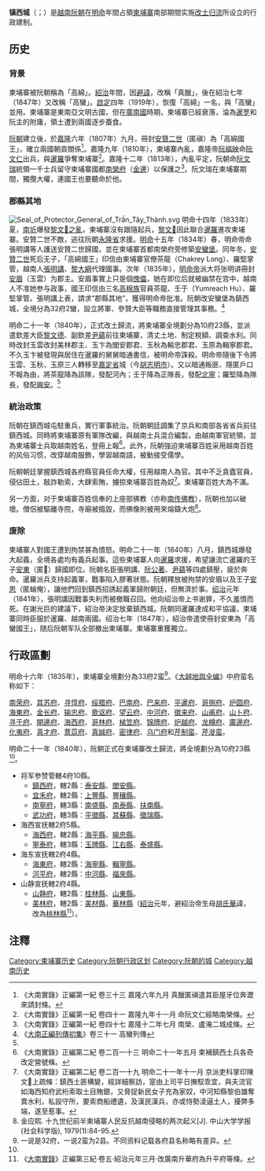 {{柬埔寨历史}}
'''镇西城'''（{{vie|v='''Trấn Tây thành'''|hn=鎮西城}}；{{lang-km|ត្រាន តាយ ថាញ់}}）是[[越南|越南]][[阮朝|阮朝]]在[[明命|明命]]年間占領[[柬埔寨|柬埔寨]]南部期間实施[[改土归流|改土归流]]所设立的行政建制。
==历史==
===背景===
柬埔寨被阮朝稱為「高綿」。[[紹治|紹治]]年間，因[[避諱|避諱]]，改稱「真臘」，後在紹治七年（1847年）又改稱「高蠻」。[[啟定|啟定]]四年（1919年），恢復「高綿」一名，與「高蠻」並用。柬埔寨是東南亞文明古國，但在[[廣南國|廣南國]]時期，柬埔寨已經衰落，淪為[[暹罗|暹罗]]和阮主的附庸，領土遭到兩國逐步蚕食。

[[阮朝|阮朝]]建立後，於[[嘉隆|嘉隆]]六年（1807年）九月，冊封[[安贊二世|安贊二世]]（匿禛）為「高綿國王」，確立兩國朝貢關係<ref>《大南實錄》正編第一紀 卷三十三 嘉隆六年九月 真臘匿禛遣其臣屋牙位奔瀝來請封條。</ref>。嘉隆九年（1810年），柬埔寨內亂，嘉隆帝[[阮福映|阮福映]]命[[阮文仁|阮文仁]]出兵，與[[暹羅|暹羅]]爭奪柬埔寨<ref>《大南實錄》正編第一紀 卷四十一 嘉隆九年十一月 命阮文仁經略南榮條。</ref>。嘉隆十二年（1813年），內亂平定，阮朝命[[阮文瑞|阮文瑞]]統領一千士兵留守柬埔寨國都[[南榮府|南榮府]]（[[金邊|金邊]]）以保護之<ref>《大南實錄》正編第一紀 卷四十七 嘉隆十二年七月 南榮、盧淹二城成條。</ref>。阮文瑞在柬埔寨期間，獨攬大權，連國王也要聽命於他。

===郡縣其地===
[[File:Seal_of_Protector_General_of_Trấn_Tây_Thành.svg|thumb]]
明命十四年（1833年）夏，[[南圻|南圻]]爆發[[黎文𠐤之亂|黎文𠐤之亂]]，柬埔寨沒有跟隨起兵，[[黎文𠐤|黎文𠐤]]因此聯合[[暹羅|暹羅]]進攻柬埔寨。安贊二世不敵，逃往阮朝[[永隆省|永隆省]]求援。[[明命|明命]]十五年（1834年）春，明命帝命張明講等人護送安贊二世歸國，並在柬埔寨首都南榮府旁修築[[安蠻堡|安蠻堡]]。同年冬，[[安贊二世|安贊二世]]死后无子，「高綿國王」印信由柬埔寨官僚茶龍（Chakrey Long）、羅堅掌管，越南人[[張明講|張明講]]、[[黎大綱|黎大綱]]代理國事。次年（1835年），[[明命帝|明命帝]]派大将张明讲冊封[[安眉|安眉]]（玉雲）为郡主。安眉事實上只是個[[傀儡|傀儡]]，她在即位后就被幽禁在宫中，越南人不准她参与政事，國王印信由三名[[高棉族|高棉族]]官員茶龍、壬于（Yumreach Hu）、羅堅掌管。張明講上表，請求“郡縣其地”，獲得明命帝批准。阮朝改安蠻堡為鎮西城，全境分為32府2蠻，設立將軍、參贊大臣等職務直接管理其事務。<ref name=liezhuan>《[[大南實錄|大南正編列傳初集]]》卷三十一 高蠻列傳</ref>

明命二十一年（1840年），正式改土歸流，將柬埔寨全境劃分為10府23縣，並派遣欽差大臣[[黎文德|黎文德]]、副欽差[[尹蘊|尹蘊]]前往柬埔寨，清丈土地、制定稅額、調查水利。同時改封玉雲改封美林郡主、玉卞為閭安郡君、玉秋為輸忠郡君、玉原為輯寧郡君。不久玉卞被發現與居住在暹羅的舅舅暗通書信，被明命帝誅殺。明命帝隨後下令將玉雲、玉秋、玉原三人轉移至[[嘉定省|嘉定省]]城（今[[胡志明市|胡志明市]]）。又以暗通叛匪、隱匿戶口不報為由，將茶龍降為該隊，發配河內；壬于降為正隊長，發配[[北寧省|北寧]]；羅堅降為隊長，發配[[興安省|興安]]。<ref name=liezhuan/>

===統治政策===
阮朝在鎮西城屯駐重兵，實行軍事統治。阮朝朝廷調集了京兵和南部各省省兵前往鎮西城。同時將柬埔寨原有軍隊改編，與越南士兵混合編製，由越南軍官統領，並為柬埔寨士兵取越南姓名，登冊上報<ref>《大南實錄》正編第二紀 卷二百一十三 明命二十一年五月 束補鎮西土兵各奇改定營號條。</ref>。此外，阮朝強迫柬埔寨百姓采用越南百姓的风俗习惯，改穿越南服飾，學習越南語，被動接受儒學。

阮朝朝廷掌握鎮西城各府縣官員任命大權，任用越南人為官。其中不乏貪蠹官員，侵佔田土，敲詐勒索，大肆索賄，擄掠柬埔寨百姓為奴<ref>《大南實錄》正編第二紀 卷二百一十九 明命二十一年十一月 京派吏科掌印陳文𤪪上疏條：鎮西土匪構變，經詳細察訪，寔由上司平日撫馭乖宜，與夫流官如海西知府武桁索取土目賄銀，又脅捉新民女子充為家奴，中河知縣黎伯雄奪賣水利，私設守所，要索商船禮遺，及漢民漢兵，亦或恃勢淩逼土人，擾弊多端，遂至惹事。</ref>。柬埔寨百姓大為不滿。

另一方面，对于柬埔寨百姓信奉的上座部佛教（亦称[[南传佛教|南传佛教]]），阮朝也加以破壞。僧侶被驅離寺院，寺廟被搗毀，而佛像則被用來熔鑄大炮<ref>金应熙. 十九世纪前半柬埔寨人民反抗越南侵略的两次起义[J]. 中山大学学报(社会科学版), 1979(1):84-95.</ref>。

===废除===
柬埔寨人對國王遭到拘禁甚為憤怒。明命二十一年（1840年）八月，鎮西城爆發大起義，全境各處均有義兵起事。這些柬埔寨人向[[暹羅|暹羅]]求援，希望讓流亡暹羅的王子[[安东_(19世纪柬埔寨王)|安東]]（匿𧑒）歸國即位。阮朝名臣張明講、[[阮公著|阮公著]]、[[尹蘊|尹蘊]]等四處鎮壓，疲於奔命。暹羅派兵支持起義軍，戰事陷入膠著狀態。阮朝釋放被拘禁的安眉以及王子[[安恩_(王子)|安恩]]（匿螉俺），讓他們回到鎮西招誘起義軍歸附朝廷，但無濟於事。[[绍治|绍治]]元年（1841年），張明講因戰事失利而被撤職召回。他向绍治帝上书谢罪，不久羞憤而死。在謝光巨的建議下，紹治帝決定放棄鎮西城。阮朝同暹羅達成和平協議，柬埔寨同時臣服於暹羅、越南兩國。绍治七年（1847年），紹治帝遣使冊封安東為「高蠻國王」，随后阮朝军队全部撤出柬埔寨。柬埔寨重獲獨立。

==行政區劃==
{{Location map+ |Cambodia | AlternativeMap = Cambodia physical map.svg |width=450 |float=center |caption=鎮西城具體位置可考府縣|places=
{{Location map~ |Cambodia |lat_deg=11.54466|lon_deg=105.00984 |label=炉圆府}}
{{Location map~ |Cambodia|lat_deg=10.59|lon_deg=104.133 |label=广边府}} 
{{Location map~ |Cambodia|lat_deg=12.48|lon_deg=106.03 |label=真诚府}}
{{Location map~ |Cambodia|lat_deg=11.25|lon_deg=105.38 |label=南寧府}} 
{{Location map~ |Cambodia|lat_deg=11.87|lon_deg=104.70 |label=炉越府|position=left}}
{{Location map~ |Cambodia|lat_deg=11.76|lon_deg=104.74 |label=龙樽府|position=left}}
{{Location map~ |Cambodia|lat_deg=12.26|lon_deg=104.64 |label=寧泰府|position=left}}
{{Location map~ |Cambodia|lat_deg=12.46|lon_deg=103.83 |label=海西府|position=left}}
{{Location map~ |Cambodia|lat_deg=11.28|lon_deg=104.72 |label=寻于府|position=left}}
{{Location map~ |Cambodia|lat_deg=12.79|lon_deg=104.82 |label=海東府}} 
{{Location map~ |Cambodia|lat_deg=11.75|lon_deg=105.00 |label=其苏府}}
{{Location map~ |Cambodia|lat_deg=12.40|lon_deg=104.92 |label=福來縣}}
{{Location map~ |Cambodia|lat_deg=11.98|lon_deg=105.40 |label=平暹府}} 
{{Location map~ |Cambodia|lat_deg=10.60525|lon_deg=103.78 |label=开边府|position=left}} 
{{Location map~ |Cambodia|lat_deg=12.43|lon_deg=104.44 |label=薏苡府}} 
{{Location map~ |Cambodia|lat_deg=11.55|lon_deg=104.916667 |label=南荣府|position=left}}
}}
明命十六年（1835年），柬埔寨全境劃分為33府2蛮<ref>一说是32府，一说2蛮为2县。不同资料记载各府县名称略有差异。</ref>。《[[大越地舆全编|大越地舆全编]]》中府蛮名称如下：

[[南荣府|南荣府]]、[[其苏府|其苏府]]、[[寻惇府|寻惇府]]、[[绥腊府|绥腊府]]、[[巴南府|巴南府]]、[[巴来府|巴来府]]、[[平暹府|平暹府]]、[[哥捌府|哥捌府]]、[[炉圆府|炉圆府]]、[[海東府|海東府]]、[[金长府|金长府]]、[[输忠府|输忠府]]、[[歌讴府|歌讴府]]、[[望云府|望云府]]、[[中河府|中河府]]、[[徵来府|徵来府]]、[[山甫府|山甫府]]、[[山卜府|山卜府]]、[[寻于府|寻于府]]、[[開邊府|開邊府]]、[[海西府|海西府]]、[[哥林府|哥林府]]、[[梯笠府|梯笠府]]、[[锦牌府|锦牌府]]、[[炉越府|炉越府]]、[[龙樽府|龙樽府]]、[[廣邊府|廣邊府]]、[[化夷府|化夷府]]、[[真才府|真才府]]、[[薏苡府|薏苡府]]、[[真誠府|真誠府]]、[[密律府|密律府]]、[[乌门府|乌门府]]和[[芹制蛮|芹制蛮]]、[[芹漇蛮|芹漇蛮]]。

明命二十一年（1840年），阮朝正式在柬埔寨改土歸流，將全境劃分為10府23縣<ref name=liezhuan/>。
*将军参赞管轄4府10縣。
**[[鎮西府_(鎮西城)|鎮西府]]，轄2縣：[[泰安縣_(鎮西城)|泰安縣]]、[[閭安縣|閭安縣]]。
**[[宜禾府|宜禾府]]，轄2縣：[[上豐縣|上豐縣]]、[[豐穰縣|豐穰縣]]。
**[[南寧府_(鎮西城)|南寧府]]，轄3縣：[[南盛縣|南盛縣]]、[[南泰縣|南泰縣]]、[[扶南縣_(鎮西城)|扶南縣]]。
**[[武功府|武功府]]，轄3縣：[[平徵縣|平徵縣]]、[[其蘇縣|其蘇縣]]、[[徵瑞縣|徵瑞縣]]。
*海西宣抚轄2府5縣。
**[[海西府|海西府]]，轄2縣：[[海平縣_(鎮西城)|海平縣]]、[[输忠縣|输忠縣]]。
**[[寧泰府|寧泰府]]，轄3縣：[[玉牌縣|玉牌縣]]、[[江右縣|江右縣]]、[[泰盛縣|泰盛縣]]。
*海东宣抚轄2府4縣。
**[[海東府|海東府]]，轄2縣：[[海寧縣_(鎮西城)|海寧縣]]、[[輯寧縣|輯寧縣]]。
**[[河平府|河平府]]，轄2縣：[[中河縣|中河縣]]、[[福來縣|福來縣]]。
*山静宣抚轄2府4縣。
**[[山静府|山静府]]，轄2縣：[[桂林縣_(鎮西城)|桂林縣]]、[[山東縣|山東縣]]。
**[[美林府|美林府]]，轄2縣：[[美材縣|美材縣]]、[[華林縣|華林縣]]（[[紹治|紹治]]元年，避紹治帝生母[[胡氏華|胡氏華]]諱，改為[[桃林縣_(鎮西城)|桃林縣]]<ref>《[[大南實錄|大南實錄]]》正編第三紀·卷五·紹治元年三月·改廣南升華府為升平府等條。</ref>）。

==注釋==
{{reflist}}

[[Category:柬埔寨历史|Category:柬埔寨历史]]
[[Category:阮朝行政区划|Category:阮朝行政区划]]
[[Category:阮朝的城|Category:阮朝的城]]
[[Category:越南历史|Category:越南历史]]
